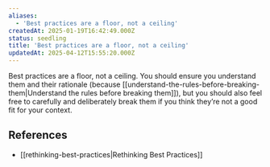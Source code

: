 ```yaml
---
aliases:
  - 'Best practices are a floor, not a ceiling'
createdAt: 2025-01-19T16:42:49.000Z
status: seedling
title: 'Best practices are a floor, not a ceiling'
updatedAt: 2025-04-12T15:55:20.000Z
---
```

Best practices are a floor, not a ceiling. You should ensure you understand them and their rationale (because [[understand-the-rules-before-breaking-them|Understand the rules before breaking them]]), but you should also feel free to carefully and deliberately break them if you think they’re not a good fit for your context.

## References

- [[rethinking-best-practices|Rethinking Best Practices]]
